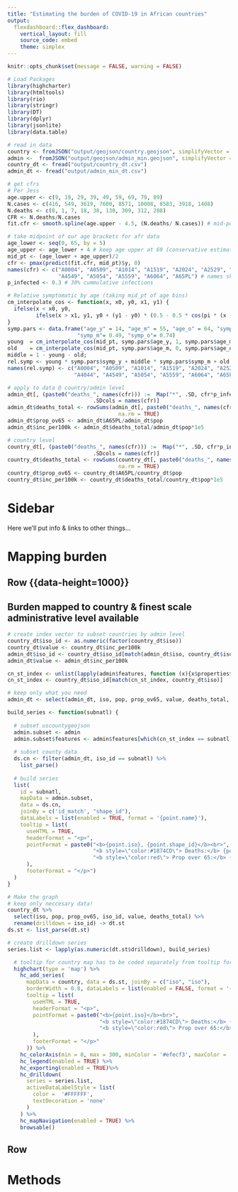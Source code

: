 ```yaml
---
title: "Estimating the burden of COVID-19 in African countries"
output: 
  flexdashboard::flex_dashboard:
    vertical_layout: fill
    source_code: embed
    theme: simplex
---
```


```r
knitr::opts_chunk$set(message = FALSE, warning = FALSE)

# Load Packages
library(highcharter)
library(htmltools)
library(rio)
library(stringr)
library(DT)
library(dplyr)
library(jsonlite)
library(data.table)

```


```r
# read in data
country <- fromJSON("output/geojson/country.geojson", simplifyVector = FALSE)
admin <-  fromJSON("output/geojson/admin_min.geojson", simplifyVector = FALSE)
country_dt <- fread("output/country_dt.csv")
admin_dt <- fread("output/admin_min_dt.csv")

# get cfrs
# Per Jess
age.upper <- c(9, 19, 29, 39, 49, 59, 69, 79, 89)
N.cases <- c(416, 549, 3619, 7600, 8571, 10008, 8583, 3918, 1408)
N.deaths <- c(0, 1, 7, 18, 38, 130, 309, 312, 208)
CFR <- N.deaths/N.cases
fit.cfr <- smooth.spline(age.upper - 4.5, (N.deaths/ N.cases)) # mid-point of age bracket & cases/deaths

# take midpoint of our age brackets for afr data
age_lower <- seq(0, 65, by = 5)
age_upper <- age_lower + 4 # keep age upper at 69 (conservative estimates of mortality)
mid_pt <- (age_lower + age_upper)/2
cfr <- pmax(predict(fit.cfr, mid_pt)$y, 0)
names(cfr) <- c("A0004", "A0509", "A1014", "A1519", "A2024", "A2529", "A3034", "A3539", "A4044",
                "A4549", "A5054", "A5559", "A6064", "A65PL") # names should match colnames!
p_infected <- 0.3 # 30% cummulative infections

# Relative symptomatic by age (taking mid_pt of age bins)
cm_interpolate_cos <- function(x, x0, y0, x1, y1) {
  ifelse(x < x0, y0, 
         ifelse(x > x1, y1, y0 + (y1 - y0) * (0.5 - 0.5 * cos(pi * (x - x0) / (x1 - x0)))))
}
symp.pars <- data.frame("age_y" = 14, "age_m" = 55, "age_o" = 64, "symp_y" = 0.056,
                      "symp_m"= 0.49, "symp_o"= 0.74)
young  = cm_interpolate_cos(mid_pt, symp.pars$age_y, 1, symp.pars$age_m, 0);
old    = cm_interpolate_cos(mid_pt, symp.pars$age_m, 0, symp.pars$age_o, 1);
middle = 1 - young - old;
rel.symp <- young * symp.pars$symp_y + middle * symp.pars$symp_m + old * symp.pars$symp_o
names(rel.symp) <- c("A0004", "A0509", "A1014", "A1519", "A2024", "A2529", "A3034", "A3539", 
                     "A4044", "A4549", "A5054", "A5559", "A6064", "A65PL") # names should match colnames!

# apply to data @ country/admin level
admin_dt[, (paste0("deaths_", names(cfr))) :=  Map("*", .SD, cfr*p_infected*rel.symp), 
                           .SDcols = names(cfr)]
admin_dt$deaths_total <- rowSums(admin_dt[, paste0("deaths_", names(cfr)), with = FALSE], 
                                   na.rm = TRUE)
admin_dt$prop_ov65 <- admin_dt$A65PL/admin_dt$pop
admin_dt$inc_per100k <- admin_dt$deaths_total/admin_dt$pop*1e5

# country level
country_dt[, (paste0("deaths_", names(cfr))) :=  Map("*", .SD, cfr*p_infected*rel.symp), 
                           .SDcols = names(cfr)]
country_dt$deaths_total <- rowSums(country_dt[, paste0("deaths_", names(cfr)), with = FALSE], 
                                   na.rm = TRUE)
country_dt$prop_ov65 <- country_dt$A65PL/country_dt$pop
country_dt$inc_per100k <- country_dt$deaths_total/country_dt$pop*1e5

```


Sidebar {.sidebar}
======================================================================
Here we'll put info & links to other things...

Mapping burden
======================================================================

Row {{data-height=1000}}
-----------------------------------------------------------------------

## Burden mapped to country & finest scale administrative level available

``` r

# create index vector to subset countries by admin level
country_dt$iso_id <- as.numeric(factor(country_dt$iso))
country_dt$value <- country_dt$inc_per100k
admin_dt$iso_id <- country_dt$iso_id[match(admin_dt$iso, country_dt$iso)]
admin_dt$value <- admin_dt$inc_per100k

cn_st_index <- unlist(lapply(admin$features, function (x){x$properties$iso}))
cn_st_index <- country_dt$iso_id[match(cn_st_index, country_dt$iso)]

# keep only what you need
admin_dt <- select(admin_dt, iso, pop, prop_ov65, value, deaths_total, shape_id, iso_id)

build_series <- function(subnatl) {
  
  # subset uscountygeojson
  admin.subset <- admin
  admin.subset$features <- admin$features[which(cn_st_index == subnatl)]
  
  # subset county data
  ds.cn <- filter(admin_dt, iso_id == subnatl) %>%
    list_parse()
  
  # build series
  list(
    id = subnatl,
    mapData = admin.subset,
    data = ds.cn,
    joinBy = c('id_match', "shape_id"),
    dataLabels = list(enabled = TRUE, format = '{point.name}'),
    tooltip = list(
      useHTML = TRUE,
      headerFormat = "<p>",
      pointFormat = paste0("<b>{point.iso}, {point.shape_id}</b><br>",
                           "<b style=\"color:#1874CD\"> Deaths:</b> {point.deaths_total:.3f}<br>",
                           "<b style=\"color:red\"> Prop over 65:</b> {point.prop_ov65:.3f}<br>"
      ),
      footerFormat = "</p>")
  )
}

# Make the graph
# keep only neccesary data!
country_dt %>% 
  select(iso, pop, prop_ov65, iso_id, value, deaths_total) %>%
  rename(drilldown = iso_id) -> dt.st
ds.st <- list_parse(dt.st)

# create drilldown series
series.list <- lapply(as.numeric(dt.st$drilldown), build_series)

```

```r
  # tooltip for country map has to be coded separately from tooltip for county
  highchart(type = 'map') %>%
    hc_add_series(
      mapData = country, data = ds.st, joinBy = c("iso", "iso"),
      borderWidth = 0.8, dataLabels = list(enabled = FALSE, format = '{point.properties.iso}'),
      tooltip = list( 
        useHTML = TRUE,
        headerFormat = "<p>",
        pointFormat = paste0("<b>{point.iso}</b><br>",
                             "<b style=\"color:#1874CD\"> Deaths:</b> {point.deaths_total:.3f}<br>",
                             "<b style=\"color:red\"> Prop over 65:</b> {point.prop_ov65:.3f}<br>"
        ),
        footerFormat = "</p>"
      )) %>%
    hc_colorAxis(min = 0, max = 300, minColor = '#efecf3', maxColor = '#990041') %>%    
    hc_legend(enabled = TRUE) %>%
    hc_exporting(enabled = TRUE)%>%
    hc_drilldown(
      series = series.list,
      activeDataLabelStyle = list(
        color =  '#FFFFFF',
        textDecoration = 'none'
      )
    ) %>%
    hc_mapNavigation(enabled = TRUE) %>%
    browsable()
```

Row 
-----------------------------------------------------------------------

Methods
======================================================================


